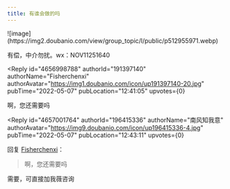 ```yaml
---
title: 有谁会做的吗
---
```



<Forum groupName="Haskell" groupUrl="https://www.douban.com/group/Haskell/" archivedAt="2025-05-16T16:33:18.459Z">
  <Post
    id="254252435"
    title="有谁会做的吗"
    url="https://www.douban.com/group/topic/254252435/?_spm_id=MTk2NDE1MzM2"
    pubTime="2022-05-07"
    highlightUserId="191397140"
  >
![image](https://img2.doubanio.com/view/group_topic/l/public/p512955971.webp)

有偿，中介勿扰。wx：NOV11251640

<Reply
  id="4656998788"
  authorId="191397140"
  authorName="Fisherchenxi"
  authorAvatar="https://img1.doubanio.com/icon/up191397140-20.jpg"
  pubTime="2022-05-07"
  pubLocation="12:41:05"
  upvotes={0}
>
啊，您还需要吗
</Reply>

<Reply
  id="4657001764"
  authorId="196415336"
  authorName="南风知我意"
  authorAvatar="https://img9.doubanio.com/icon/up196415336-4.jpg"
  pubTime="2022-05-07"
  pubLocation="12:43:11"
  upvotes={0}
>
回复 [Fisherchenxi](https://www.douban.com/people/191397140/)：
 > 啊，您还需要吗

需要，可直接加我薇咨询
</Reply>
  </Post>
</Forum>
